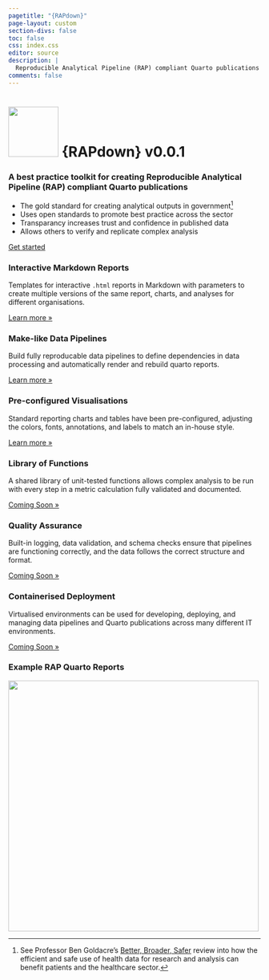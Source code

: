 ```yaml
---
pagetitle: "{RAPdown}"
page-layout: custom
section-divs: false
toc: false
css: index.css
editor: source
description: | 
  Reproducible Analytical Pipeline (RAP) compliant Quarto publications
comments: false
---
```


:::: {.hero-banner}

::: {.hero-image .hero-image-left}
:::

::: {.content-block}

<h1><img src="_assets/img/rapdown_blue.svg" width="100" height="100" /> {RAPdown} <span>v0.0.1</span></h1>

### A best practice toolkit for creating Reproducible Analytical Pipeline (RAP) compliant Quarto publications

- The gold standard for creating analytical outputs in government[^goldacre]
- Uses open standards to promote best practice across the sector
- Transparancy increases trust and confidence in published data
- Allows others to verify and replicate complex analysis

::: {.hero-buttons}
[Get started](tutorials/index.qmd){.btn-action-primary .btn-action .btn .btn-success .btn-lg role="button"}
<!-- [Read the docs](documentation/index.qmd){.btn-action-primary .btn-action .btn .btn-success .btn-lg role="button"}
[Latest](updates.qmd){.btn-action-primary .btn-action .btn .btn-success .btn-lg role="button"} -->
::: 

:::

::: {.hero-image .hero-image-right}
:::

::::

::: {.content-block}
::: {.features}

::: {.feature}
### Interactive Markdown Reports
Templates for interactive `.html` reports in Markdown with parameters to create multiple versions of the same report, charts, and analyses for different organisations.

::: {.learn-more}
[Learn more »](tutorials/markdown-reports.qmd)
:::
:::

::: {.feature}
### Make-like Data Pipelines
Build fully reproducable data pipelines to define dependencies in data processing and automatically render and rebuild quarto reports.

::: {.learn-more}
[Learn more »](tutorials/data-pipelines.qmd)
:::
:::

::: {.feature}
### Pre-configured Visualisations
Standard reporting charts and tables have been pre-configured, adjusting the colors, fonts, annotations, and labels to match an in-house style.

::: {.learn-more}
[Learn more »](tutorials/plotly-charts.qmd)
:::
:::

::: {.feature}
### Library of Functions
A shared library of unit-tested functions allows complex analysis to be run with every step in a metric calculation fully validated and documented.

::: {.learn-more}
[Coming Soon »]()
:::
:::

::: {.feature}
### Quality Assurance
Built-in logging, data validation, and schema checks ensure that pipelines are functioning correctly, and the data follows the correct structure and format.

::: {.learn-more}
[Coming Soon »]()
:::

:::

::: {.feature}
### Containerised Deployment
Virtualised environments can be used for developing, deploying, and managing data pipelines and Quarto publications across many different IT environments.

::: {.learn-more}
[Coming Soon »]()
:::

:::

:::
:::

::: {.get-started .alt-background}
::: {.content-block}

:::
:::

::: {.content-block}

### Example RAP Quarto Reports

<a href="https://craig-shenton.github.io/RAPdown/examples/ae_attendances.html"><img src="_assets/img/example_screen.png" width="500" /></a>

:::

::: {.get-started .alt-background}
::: {.content-block}

:::
:::

[^goldacre]: See Professor Ben Goldacre’s [Better, Broader, Safer](https://www.gov.uk/government/publications/better-broader-safer-using-health-data-for-research-and-analysis) review into how the efficient and safe use of health data for research and analysis can benefit patients and the healthcare sector.